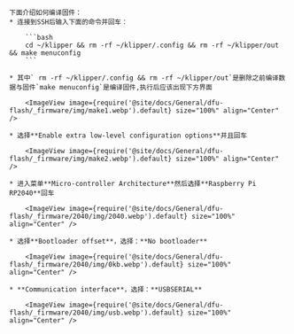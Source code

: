 

    下面介绍如何编译固件：
    * 连接到SSH后输入下面的命令并回车：

        ```bash
        cd ~/klipper && rm -rf ~/klipper/.config && rm -rf ~/klipper/out && make menuconfig
        ```

    * 其中` rm -rf ~/klipper/.config && rm -rf ~/klipper/out`是删除之前编译数据与固件`make menuconfig`是编译固件,执行后应该出现下方界面

        <ImageView image={require('@site/docs/General/dfu-flash/_firmware/img/make1.webp').default} size="100%" align="Center" />

    * 选择**Enable extra low-level configuration options**并且回车

        <ImageView image={require('@site/docs/General/dfu-flash/_firmware/img/make2.webp').default} size="100%" align="Center" />

    * 进入菜单**Micro-controller Architecture**然后选择**Raspberry Pi RP2040**回车

        <ImageView image={require('@site/docs/General/dfu-flash/_firmware/2040/img/2040.webp').default} size="100%" align="Center" />

    * 选择**Bootloader offset**，选择：**No bootloader**

        <ImageView image={require('@site/docs/General/dfu-flash/_firmware/2040/img/0kb.webp').default} size="100%" align="Center" />

    * **Communication interface**，选择：**USBSERIAL**

        <ImageView image={require('@site/docs/General/dfu-flash/_firmware/2040/img/usb.webp').default} size="100%" align="Center" />
